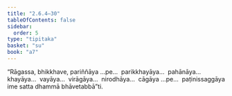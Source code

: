 ```yaml
---
title: "2.6.4–30"
tableOfContents: false
sidebar:
  order: 5
type: "tipitaka"
basket: "su"
book: "a7"
---
```



<DynamicBreadcrumb />

<Division number="626–652" book="a7" bookNo="16">

<Paragraph number="678" book="a7">
“Rāgassa, bhikkhave, pariññāya …pe…  parikkhayāya…  pahānāya…  khayāya…  vayāya…  virāgāya…  nirodhāya…  cāgāya …pe…  paṭinissaggāya ime satta dhammā bhāvetabbā”ti.
</Paragraph>
</Division>